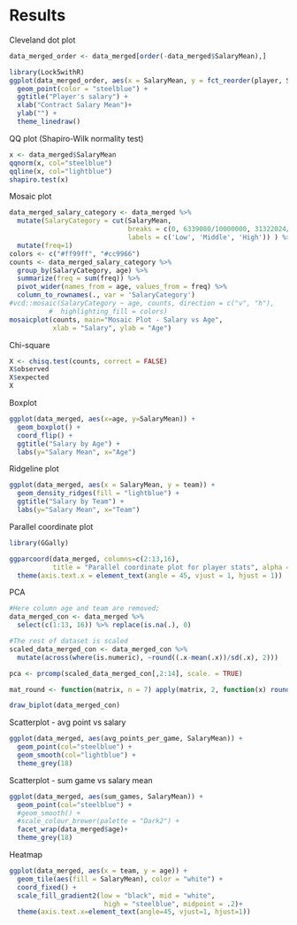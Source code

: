# Results

Cleveland dot plot

```r
data_merged_order <- data_merged[order(-data_merged$SalaryMean),]

library(Lock5withR)
ggplot(data_merged_order, aes(x = SalaryMean, y = fct_reorder(player, SalaryMean))) +
  geom_point(color = "steelblue") +
  ggtitle("Player's salary") +
  xlab("Contract Salary Mean")+
  ylab("") +
  theme_linedraw()
```

QQ plot (Shapiro-Wilk normality test)

```r
x <- data_merged$SalaryMean
qqnorm(x, col="steelblue")
qqline(x, col="lightblue")
shapiro.test(x)
```

Mosaic plot

```r
data_merged_salary_category <- data_merged %>% 
  mutate(SalaryCategory = cut(SalaryMean, 
                              breaks = c(0, 6339080/10000000, 31322024/10000000, 100000000/10000000), 
                              labels = c('Low', 'Middle', 'High')) ) %>%
  mutate(freq=1)
colors <- c("#ff99ff", "#cc9966") 
counts <- data_merged_salary_category %>%
  group_by(SalaryCategory, age) %>%
  summarize(freq = sum(freq)) %>%
  pivot_wider(names_from = age, values_from = freq) %>%
  column_to_rownames(., var = 'SalaryCategory')
#vcd::mosaic(SalaryCategory ~ age, counts, direction = c("v", "h"),
          #  highlighting_fill = colors)
mosaicplot(counts, main="Mosaic Plot - Salary vs Age",
           xlab = "Salary", ylab = "Age")
```

Chi-square

```r
X <- chisq.test(counts, correct = FALSE)
X$observed
X$expected
X
```

Boxplot

```r
ggplot(data_merged, aes(x=age, y=SalaryMean)) +
  geom_boxplot() +
  coord_flip() +
  ggtitle("Salary by Age") +
  labs(y="Salary Mean", x="Age")
```

Ridgeline plot

```r
ggplot(data_merged, aes(x = SalaryMean, y = team)) +
  geom_density_ridges(fill = "lightblue") +
  ggtitle("Salary by Team") +
  labs(y="Salary Mean", x="Team")
```

Parallel coordinate plot

```r
library(GGally)

ggparcoord(data_merged, columns=c(2:13,16),
           title = "Parallel coordinate plot for player stats", alpha = 0.08)+
  theme(axis.text.x = element_text(angle = 45, vjust = 1, hjust = 1))
```

PCA

```r
#Here column age and team are removed;
data_merged_con <- data_merged %>% 
  select(c(1:13, 16)) %>% replace(is.na(.), 0)

#The rest of dataset is scaled 
scaled_data_merged_con <- data_merged_con %>%
  mutate(across(where(is.numeric), ~round((.x-mean(.x))/sd(.x), 2)))

pca <- prcomp(scaled_data_merged_con[,2:14], scale. = TRUE)

mat_round <- function(matrix, n = 7) apply(matrix, 2, function(x) round(x, n))
```

```r
draw_biplot(data_merged_con)
```

Scatterplot - avg point vs salary

```r
ggplot(data_merged, aes(avg_points_per_game, SalaryMean)) +  
  geom_point(col="steelblue") + 
  geom_smooth(col="lightblue") +
  theme_grey(18)
```

Scatterplot - sum game vs salary mean

```r
ggplot(data_merged, aes(sum_games, SalaryMean)) +  
  geom_point(col="steelblue") +  
  #geom_smooth() +
  #scale_colour_brewer(palette = "Dark2") +
  facet_wrap(data_merged$age)+
  theme_grey(18)
```

Heatmap

```r
ggplot(data_merged, aes(x = team, y = age)) +
  geom_tile(aes(fill = SalaryMean), color = "white") +
  coord_fixed() + 
  scale_fill_gradient2(low = "black", mid = "white",
                        high = "steelblue", midpoint = .2)+
  theme(axis.text.x=element_text(angle=45, vjust=1, hjust=1))
```










